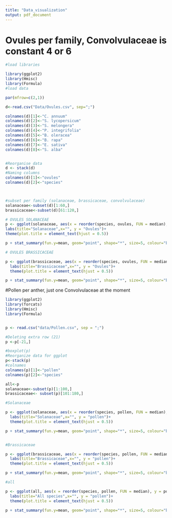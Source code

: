 ```yaml
---
title: "Data_visualization"
output: pdf_document
---
```


# Ovules per family, **Convolvulaceae is constant 4 or 6**

```r
#load libraries

library(ggplot2)
library(Hmisc)
library(Formula)
#load data

par(mfrow=c(2,1))

d<-read.csv("Data/Ovules.csv", sep=";")

colnames(d)[1]<-"C. annuum"
colnames(d)[2]<-"S. lycopersicum"
colnames(d)[3]<-"S. melongera"
colnames(d)[4]<-"P. integrifolia"
colnames(d)[5]<-"B. oleracea"
colnames(d)[6]<-"B. rapa"
colnames(d)[7]<-"E. sativa"
colnames(d)[8]<-"S. alba"


#Reorganise data
d <- stack(d)
#Naming columns
colnames(d)[1]<-"ovules"
colnames(d)[2]<-"species"



#subset per family (solanaceae, brassicaceae, convolvulaceae)
solanaceae<-subset(d)[1:60,]
brassicaceae<-subset(d)[61:120,]

# OVULES SOLANACEAE
p <- ggplot(solanaceae, aes(x = reorder(species, ovules, FUN = median), y = ovules)) +   geom_boxplot()+
labs(title="Solanaceae",x="", y = "Ovules")+
theme(plot.title = element_text(hjust = 0.5))

p + stat_summary(fun.y=mean, geom="point", shape="*", size=5, colour="black")

# OVULES BRASSICACEAE

p <- ggplot(brassicaceae, aes(x = reorder(species, ovules, FUN = median), y = ovules)) +   geom_boxplot()+
  labs(title="Brassicaceae",x="", y = "Ovules")+
  theme(plot.title = element_text(hjust = 0.5))

p + stat_summary(fun.y=mean, geom="point", shape="*", size=5, colour="black")


```


#Pollen per anther, just one Convolvulaceae at the moment
```r
library(ggplot2)
library(forcats)
library(Hmisc)
library(Formula)


p <- read.csv("data/Pollen.csv", sep = ";")

#Deleting extra row (21)
p <-p[-21,]

#boxplot(p)
#Reorganize data for ggplot
p<-stack(p)
#colnames
colnames(p)[1]<-"pollen"
colnames(p)[2]<-"species"

all<-p
solanaceae<-subset(p)[1:100,]
brassicaceae<- subset(p)[101:180,]

#Solanaceae

p <- ggplot(solanaceae, aes(x = reorder(species, pollen, FUN = median), y = pollen)) +   geom_boxplot()+
  labs(title="Solanaceae",x="", y = "pollen")+
  theme(plot.title = element_text(hjust = 0.5))

p + stat_summary(fun.y=mean, geom="point", shape="*", size=5, colour="black")


#Brassicaceae

p <- ggplot(brassicaceae, aes(x = reorder(species, pollen, FUN = median), y = pollen)) +   geom_boxplot()+
  labs(title="Brassicaceae",x="", y = "pollen")+
  theme(plot.title = element_text(hjust = 0.5))

p + stat_summary(fun.y=mean, geom="point", shape="*", size=5, colour="black")

#all

p <- ggplot(all, aes(x = reorder(species, pollen, FUN = median), y = pollen)) +   geom_boxplot()+
  labs(title="All species",x="", y = "pollen")+
  theme(plot.title = element_text(hjust = 0.5))

p + stat_summary(fun.y=mean, geom="point", shape="*", size=5, colour="black")

```

